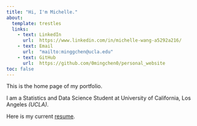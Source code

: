 ```yaml
---
title: "Hi, I'm Michelle."
about: 
  template: trestles
  links: 
    - text: LinkedIn
      url:  https://www.linkedin.com/in/michelle-wang-a5292a216/
    - text: Email
      url:  "mailto:minggchen@ucla.edu"
    - text: GitHub
      url:  https://github.com/0mingchen0/personal_website
toc: false 
---
```


This is the home page of my portfolio. 

I am a Statistics and Data Science Student at  University of California, Los Angeles *(UCLA)*. 

Here is my current [resume](/CV/Mingchen_Wang_Resume.pdf).